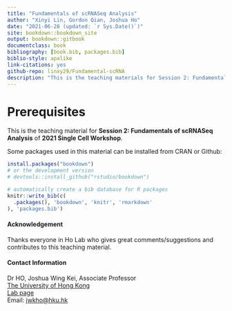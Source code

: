 ```yaml
--- 
title: "Fundamentals of scRNASeq Analysis"
author: "Xinyi Lin, Gordon Qian, Joshua Ho"
date: "2021-06-28 (updated: `r Sys.Date()`)"
site: bookdown::bookdown_site
output: bookdown::gitbook
documentclass: book
bibliography: [book.bib, packages.bib]
biblio-style: apalike
link-citations: yes
github-repo: linxy29/Fundamental-scRNA
description: "This is the teaching materials for Session 2: Fundamentals of scRNASeq Analysis of 2021 Single Cell Workshop"
---
```


# Prerequisites {-}

This is the teaching material for **Session 2: Fundamentals of scRNASeq Analysis** of **2021 Single Cell Workshop**.

Some packages used in this material can be installed from CRAN or Github:

```r
install.packages("bookdown")
# or the development version
# devtools::install_github("rstudio/bookdown")
```

```r
# automatically create a bib database for R packages
knitr::write_bib(c(
  .packages(), 'bookdown', 'knitr', 'rmarkdown'
), 'packages.bib')
```

#### Acknowledgement {-}

Thanks everyone in Ho Lab who gives great comments/suggestions and contributes to this teaching material.

#### Contact Information {-}

Dr HO, Joshua Wing Kei, Associate Professor
<br>[The University of Hong Kong](https://www.hku.hk/)
<br>[Lab page](https://holab-hku.github.io/)
<br>Email: [jwkho@hku.hk](mailto: jwkho@hku.hk)
